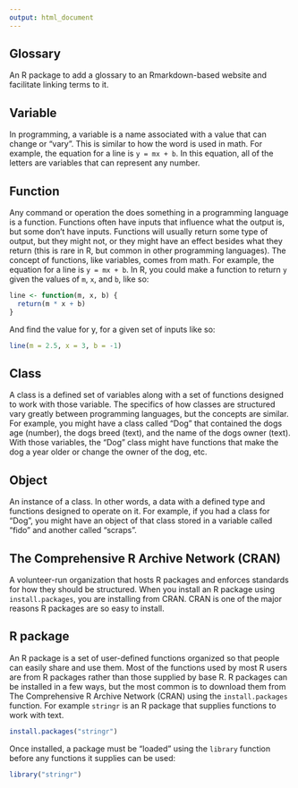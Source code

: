 ```yaml
---
output: html_document
---
```


## Glossary

An R package to add a glossary to an Rmarkdown-based website and facilitate linking terms to it.

## Variable

In programming, a variable is a name associated with a value that can change or "vary".
This is similar to how the word is used in math.
For example, the equation for a line is `y = mx + b`.
In this equation, all of the letters are variables that can represent any number.

## Function

Any command or operation the does something in a programming language is a function.
Functions often have inputs that influence what the output is, but some don't have inputs.
Functions will usually return some type of output, but they might not, or they might have an effect besides what they return (this is rare in R, but common in other programming languages).
The concept of functions, like variables, comes from math.
For example, the equation for a line is `y = mx + b`.
In R, you could make a function to return `y` given the values of `m`, `x`, and `b`, like so: 

```r
line <- function(m, x, b) {
  return(m * x + b)
}
```

And find the value for y, for a given set of inputs like so: 

```r
line(m = 2.5, x = 3, b = -1)
```


## Class 

A class is a defined set of variables along with a set of functions designed to work with those variable.
The specifics of how classes are structured vary greatly between programming languages, but the concepts are similar.
For example, you might have a class called "Dog" that contained the dogs age (number), the dogs breed (text), and the name of the dogs owner (text).
With those variables, the "Dog" class might have functions that make the dog a year older or change the owner of the dog, etc.

## Object

An instance of a class.
In other words, a data with a defined type and functions designed to operate on it.
For example, if you had a class for "Dog", you might have an object of that class stored in a variable called "fido" and another called "scraps". 

## The Comprehensive R Archive Network (CRAN)

A volunteer-run organization that hosts R packages and enforces standards for how they should be structured.
When you install an R package using `install.packages`, you are installing from CRAN.
CRAN is one of the major reasons R packages are so easy to install.

## R package

An R package is a set of user-defined functions organized so that people can easily share and use them.
Most of the functions used by most R users are from R packages rather than those supplied by base R.
R packages can be installed in a few ways, but the most common is to download them from The Comprehensive R Archive Network (CRAN) using the `install.packages` function.
For example `stringr` is an R package that supplies functions to work with text.

```r
install.packages("stringr")
```

Once installed, a package must be "loaded" using the `library` function before any functions it supplies can be used:

```r
library("stringr")
```
